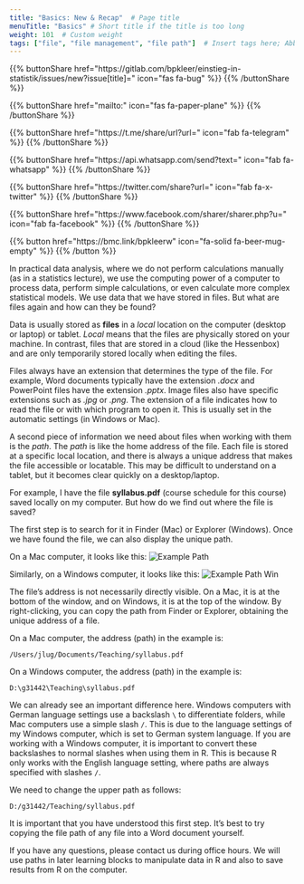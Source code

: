 ```yaml
---
title: "Basics: New & Recap"  # Page title
menuTitle: "Basics" # Short title if the title is too long
weight: 101  # Custom weight
tags: ["file", "file management", "file path"]  # Insert tags here; Abbreviation of what happens on the page
---
```


{{% buttonShare href=\"https\:\/\/gitlab.com\/bpkleer\/einstieg-in-statistik\/issues\/new?issue[title]=\" icon=\"fas fa-bug\" %}} {{% /buttonShare %}} 

{{% buttonShare href=\"mailto\:\" icon=\"fas fa-paper-plane\" %}} {{% /buttonShare %}}

{{% buttonShare href=\"https\:\/\/t.me\/share\/url?url=\" icon=\"fab fa-telegram\" %}} {{% /buttonShare %}}

{{% buttonShare href=\"https\:\/\/api.whatsapp.com\/send?text=\" icon=\"fab fa-whatsapp\" %}} {{% /buttonShare %}}

{{% buttonShare href=\"https\:\/\/twitter.com\/share?url=\" icon=\"fab fa-x-twitter\" %}} {{% /buttonShare %}}

{{% buttonShare href=\"https\:\/\/www.facebook.com\/sharer\/sharer.php?u=\" icon=\"fab fa-facebook\" %}} {{% /buttonShare %}}

{{% button href=\"https\:\/\/bmc.link\/bpkleerw\" icon=\"fa-solid fa-beer-mug-empty\" %}} {{% /button %}}

In practical data analysis, where we do not perform calculations manually (as in a statistics lecture), we use the computing power of a computer to process data, perform simple calculations, or even calculate more complex statistical models. We use data that we have stored in files. But what are files again and how can they be found?

Data is usually stored as **files** in a *local* location on the computer (desktop or laptop) or tablet. *Local* means that the files are physically stored on your machine. In contrast, files that are stored in a cloud (like the Hessenbox) and are only temporarily stored locally when editing the files.

Files always have an extension that determines the type of the file. For example, Word documents typically have the extension *.docx* and PowerPoint files have the extension *.pptx*. Image files also have specific extensions such as *.jpg* or *.png*. The extension of a file indicates how to read the file or with which program to open it. This is usually set in the automatic settings (in Windows or Mac). 

A second piece of information we need about files when working with them is the *path*. The *path* is like the home address of the file. Each file is stored at a specific local location, and there is always a unique address that makes the file accessible or locatable. This may be difficult to understand on a tablet, but it becomes clear quickly on a desktop/laptop.

For example, I have the file **syllabus.pdf** (course schedule for this course) saved locally on my computer. But how do we find out where the file is saved?

The first step is to search for it in Finder (Mac) or Explorer (Windows). Once we have found the file, we can also display the unique path.

On a Mac computer, it looks like this:
![Example Path](../img/path.en.png)

Similarly, on a Windows computer, it looks like this:
![Example Path Win](../img/path-win.en.png)

The file's address is not necessarily directly visible. On a Mac, it is at the bottom of the window, and on Windows, it is at the top of the window. By right-clicking, you can copy the path from Finder or Explorer, obtaining the unique address of a file.

On a Mac computer, the address (path) in the example is:
```
/Users/jlug/Documents/Teaching/syllabus.pdf
```

On a Windows computer, the address (path) in the example is:
```
D:\g31442\Teaching\syllabus.pdf
```

We can already see an important difference here. Windows computers with German language settings use a backslash `\` to differentiate folders, while Mac computers use a simple slash `/`. This is due to the language settings of my Windows computer, which is set to German system language. If you are working with a Windows computer, it is important to convert these backslashes to normal slashes when using them in R. This is because R only works with the English language setting, where paths are always specified with slashes `/`.

We need to change the upper path as follows:
```
D:/g31442/Teaching/syllabus.pdf
```

It is important that you have understood this first step. It's best to try copying the file path of any file into a Word document yourself.

If you have any questions, please contact us during office hours. We will use paths in later learning blocks to manipulate data in R and also to save results from R on the computer. 


